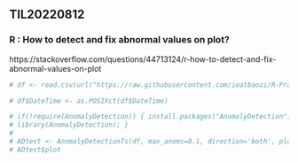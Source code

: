 ## TIL20220812

### R : How to detect and fix abnormal values on plot?

https://stackoverflow.com/questions/44713124/r-how-to-detect-and-fix-abnormal-values-on-plot 

```r
# df <- read.csv(url("https://raw.githubusercontent.com/ieatbaozi/R-Practicing/master/example.csv"),header = TRUE,stringsAsFactors = FALSE)
```


```r
# df$DateTime <- as.POSIXct(df$DateTime)
```


```r
# if(!require(AnomalyDetection)) { install.packages("AnomalyDetection"); 
# library(AnomalyDetection); }
# 
# ADtest <- AnomalyDetectionTs(df, max_anoms=0.1, direction='both', plot=TRUE)
# ADtest$plot
```

